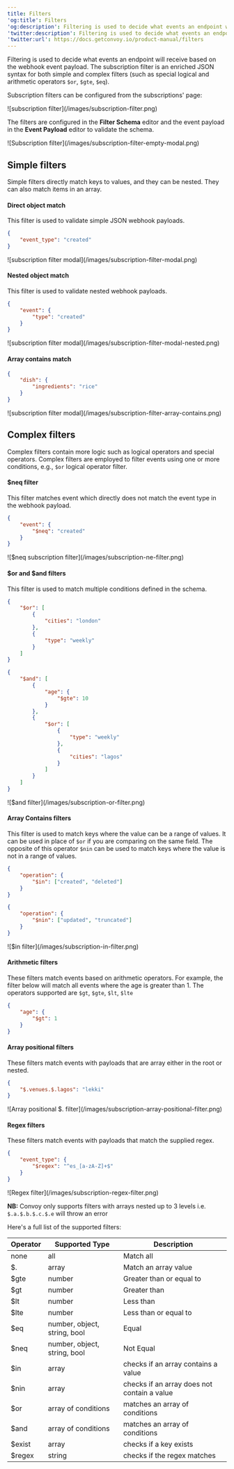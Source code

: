 ```yaml
---
title: Filters
'og:title': Filters
'og:description': Filtering is used to decide what events an endpoint will receive based on the webhook event payload.
'twitter:description': Filtering is used to decide what events an endpoint will receive based on the webhook event payload.
'twitter:url': https://docs.getconvoy.io/product-manual/filters
---
```


Filtering is used to decide what events an endpoint will receive based on the webhook event payload. The subscription filter is an enriched JSON syntax for both simple and complex filters (such as special logical and arithmetic operators `$or`, `$gte`, `$eq`).

Subscription filters can be configured from the subscriptions' page:

<Frame>![subscription filter](/images/subscription-filter.png)</Frame>

The filters are configured in the **Filter Schema** editor and the event payload in the **Event Payload** editor to validate the schema.

<Frame>![Subscription filter](/images/subscription-filter-empty-modal.png)</Frame>

## Simple filters

Simple filters directly match keys to values, and they can be nested. They can also match items in an array.

#### Direct object match

This filter is used to validate simple JSON webhook payloads.


```json  Simple object match filter
{
	"event_type": "created"
}

```


<Frame>![subscription filter modal](/images/subscription-filter-modal.png)</Frame>

#### Nested object match

This filter is used to validate nested webhook payloads.


```json  Nesting object match filter
{
	"event": {
		"type": "created"
	}
}

```


<Frame>![subscription filter modal](/images/subscription-filter-modal-nested.png)</Frame>

#### Array contains match


```json  Array contains match
{
	"dish": {
		"ingredients": "rice"
	}
}

```


<Frame>![subscription filter modal](/images/subscription-filter-array-contains.png)</Frame>

## Complex filters

Complex filters contain more logic such as logical operators and special operators. Complex filters are employed to filter events using one or more conditions, e.g., `$or` logical operator filter.

#### $neq filter

This filter matches event which directly does not match the event type in the webhook payload.


```json  $neq filter
{
	"event": {
		"$neq": "created"
	}
}

```


<Frame>![$neq subscription filter](/images/subscription-ne-filter.png)</Frame>

#### \$or and \$and filters

This filter is used to match multiple conditions defined in the schema.


```json  $or filter
{
	"$or": [
		{
			"cities": "london"
		},
		{
			"type": "weekly"
		}
	]
}

```


```json  $and filter
{
	"$and": [
		{
			"age": {
				"$gte": 10
			}
		},
		{
			"$or": [
				{
					"type": "weekly"
				},
				{
					"cities": "lagos"
				}
			]
		}
	]
}

```

<Frame>![$and filter](/images/subscription-or-filter.png)</Frame>

#### Array Contains filters

This filter is used to match keys where the value can be a range of values. It can be used in place of `$or` if you are comparing on the same field. The opposite of this operator `$nin` can be used to match keys where the value is not in a range of values.



```json  $in filter
{
	"operation": {
		"$in": ["created", "deleted"]
	}
}

```




```json  $nin filter
{
	"operation": {
		"$nin": ["updated", "truncated"]
	}
}

```


<Frame>![$in filter](/images/subscription-in-filter.png)</Frame>

#### Arithmetic filters

These filters match events based on arithmetic operators. For example, the filter below will match all events where the age is greater than 1. The operators supported are `$gt`, `$gte`, `$lt`, `$lte`



```json Arithmetic filter
{
	"age": {
		"$gt": 1
	}
}

```


#### Array positional filters

These filters match events with payloads that are array either in the root or nested.



```json  Array positional filters
{
	"$.venues.$.lagos": "lekki"
}

```


<Frame>![Array positional $. filter](/images/subscription-array-positional-filter.png)</Frame>

#### Regex filters

These filters match events with payloads that match the supplied regex.



```json  Regex filters
{
	"event_type": {
		"$regex": "^es_[a-zA-Z]+$"
	}
}

```


<Frame>![Regex filter](/images/subscription-regex-filter.png)</Frame>

**NB:** Convoy only supports filters with arrays nested up to 3 levels i.e. `$.a.$.b.$.c.$.e` will throw an error

Here's a full list of the supported filters:


|Operator|Supported Type              |Description                                |
|--------|----------------------------|-------------------------------------------|
|none    |all                         |Match all                                  |
|$.      |array                       |Match an array value                       |
|$gte    |number                      |Greater than or equal to                   |
|$gt     |number                      |Greater than                               |
|$lt     |number                      |Less than                                  |
|$lte    |number                      |Less than or equal to                      |
|$eq     |number, object, string, bool|Equal                                      |
|$neq    |number, object, string, bool|Not Equal                                  |
|$in     |array                       |checks if an array contains a value        |
|$nin    |array                       |checks if an array does not contain a value|
|$or     |array of conditions         |matches an array of conditions             |
|$and    |array of conditions         |matches an array of conditions             |
|$exist  |array                       |checks if a key exists                     |
|$regex  |string                      |checks if the regex matches                |
